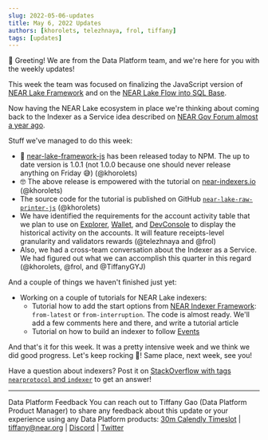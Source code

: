 ```yaml
---
slug: 2022-05-06-updates
title: May 6, 2022 Updates
authors: [khorolets, telezhnaya, frol, tiffany]
tags: [updates]
---
```


👋 Greeting! We are from the Data Platform team, and we're here for you with the weekly updates!

This week the team was focused on finalizing the JavaScript version of [NEAR Lake Framework](https://github.com/near/near-lake-framework-js) and on the [NEAR Lake Flow into SQL Base](https://github.com/telezhnaya/near-lake-flows-into-sql-base).

Now having the NEAR Lake ecosystem in place we're thinking about coming back to the Indexer as a Service idea described on [NEAR Gov Forum almost a year ago](https://gov.near.org/t/indexer-as-a-service-proof-of-concept/4825).

Stuff we've managed to do this week:

<!-- truncate -->

- 🎉 [near-lake-framework-js](https://www.npmjs.com/package/near-lake-framework) has been released today to NPM. The up to date version is 1.0.1 (not 1.0.0 because one should never release anything on Friday 😅) (@khorolets)
- 🤓 The above release is empowered with the tutorial on [near-indexers.io](https://near-indexers.io/tutorials/lake/js-lake-indexer) (@khorolets)
- The source code for the tutorial is published on GitHub [`near-lake-raw-printer-js`](https://github.com/near-examples/near-lake-raw-printer-js) (@khorolets)
- We have identified the requirements for the account activity table that we plan to use on [Explorer](https://explorer.near.org), [Wallet](https://wallet.near.org), and [DevConsole](https://console.pagoda.co) to display the historical activity on the accounts. It will feature receipts-level granularity and validators rewards (@telezhnaya and @frol)
- Also, we had a cross-team conversation about the Indexer as a Service. We had figured out what we can accomplish this quarter in this regard (@khorolets, @frol, and @TiffanyGYJ)

And a couple of things we haven't finished just yet:

- Working on a couple of tutorials for NEAR Lake indexers:
  - Tutorial how to add the start options from [NEAR Indexer Framework](https://near-indexers.io/docs/projects/near-indexer-framework): `from-latest` or `from-interruption`. The code is almost ready. We'll add a few comments here and there, and write a tutorial article
  - Tutorial on how to build an indexer to follow [Events](https://nomicon.io/Standards/EventsFormat)

And that's it for this week. It was a pretty intensive week and we think we did good progress. Let's keep rocking 🤘! Same place, next week, see you!

Have a question about indexers? Post it on [StackOverflow with tags `nearprotocol` and `indexer`](https://stackoverflow.com/questions/tagged/nearprotocol+indexer) to get an answer!

---

Data Platform Feedback
You can reach out to Tiffany Gao (Data Platform Product Manager) to share any feedback about this update or your experience using any Data Platform products:
[30m Calendly Timeslot](https://calendly.com/tiffany-236/30min) | [tiffany@near.org](mailto:tiffany@near.org) | [Discord](https://discord.com/channels/490367152054992913/542945453533036544) | [Twitter](https://twitter.com/TiffanyYijiaGao)
